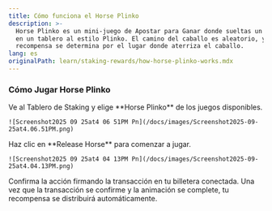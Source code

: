 ```yaml
---
title: Cómo funciona el Horse Plinko
description: >-
  Horse Plinko es un mini-juego de Apostar para Ganar donde sueltas un caballo
  en un tablero al estilo Plinko. El camino del caballo es aleatorio, y tu
  recompensa se determina por el lugar donde aterriza el caballo.
lang: es
originalPath: learn/staking-rewards/how-horse-plinko-works.mdx
---
```

### Cómo Jugar Horse Plinko

<Steps>
  <Step title="Selecciona Horse Plinko">
    Ve al Tablero de Staking y elige **Horse Plinko** de los juegos disponibles.

    ![Screenshot2025 09 25at4 06 51PM Pn](/docs/images/Screenshot2025-09-25at4.06.51PM.png)
  </Step>
  <Step title="Libera Tu Caballo">
    Haz clic en **Release Horse** para comenzar a jugar.

    ![Screenshot2025 09 25at4 04 13PM Pn](/docs/images/Screenshot2025-09-25at4.04.13PM.png)
  </Step>
  <Step title="Firma la Transacción">
    Confirma la acción firmando la transacción en tu billetera conectada.
  </Step>
  <Step title="Recibe Tu Recompensa">
    Una vez que la transacción se confirme y la animación se complete, tu recompensa se distribuirá automáticamente.
  </Step>
</Steps>
